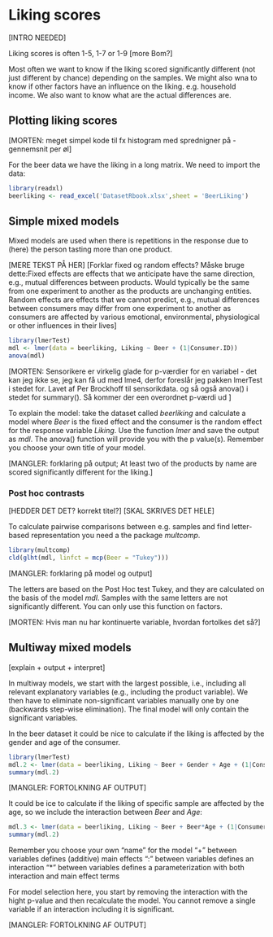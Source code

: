 
# Liking scores

[INTRO NEEDED]

Liking scores is often 1-5, 1-7 or 1-9 [more Bom?]

Most often we want to know if the liking scored significantly different (not just different by chance) depending on the samples. We might also wna to know if other factors have an influence on the liking. e.g. household income. We also want to know what are the actual differences are. 


## Plotting liking scores

[MORTEN: meget simpel kode til fx histogram med sprednigner på - gennemsnit per øl]

For the beer data we have the liking in a long matrix. We need to import the data: 

```{r}
library(readxl)
beerliking <- read_excel('DatasetRbook.xlsx',sheet = 'BeerLiking')

```



## Simple mixed models

Mixed models are used when there is repetitions in the response due to (here) the person tasting more than one product.

[MERE TEKST PÅ HER]
[Forklar fixed og random effects? Måske bruge dette:Fixed effects are effects that we anticipate have the same direction, e.g., mutual differences between products. Would typically be the same from one experiment to another as the products are unchanging entities. Random effects are effects that we cannot predict, e.g., mutual differences between consumers may differ from one experiment to another as consumers are affected by various emotional, environmental, physiological or other influences in their lives]

```{r}
library(lmerTest)
mdl <- lmer(data = beerliking, Liking ~ Beer + (1|Consumer.ID)) 
anova(mdl)
```

[MORTEN: Sensorikere er virkelig glade for p-værdier for en variabel - det kan jeg ikke se, jeg kan få ud med lme4, derfor foreslår jeg  pakken lmerTest i stedet for. Lavet af Per Brockhoff til sensorikdata. og så også anova() i stedet for summary(). Så kommer der een overordnet p-værdi ud ]

To explain the model: take the dataset called _beerliking_ and calculate a model where _Beer_ is the fixed effect and the consumer is the random effect for the response variable _Liking_. Use the function _lmer_ and save the output as _mdl_. The anova() function will provide you with the p value(s). Remember you choose your own title of your model. 

[MANGLER: forklaring på output; At least two of the products by name are scored significantly different for the liking.]



### Post hoc contrasts

[HEDDER DET DET? korrekt titel?]
[SKAL SKRIVES DET HELE]

To calculate pairwise comparisons between e.g. samples and find letter-based representation you need a the package _multcomp_. 

```{r}
library(multcomp)
cld(glht(mdl, linfct = mcp(Beer = "Tukey")))
```

[MANGLER: forklaring på model og output]

The letters are based on the Post Hoc test Tukey, and they are calculated on the basis of the model _mdl_. Samples with the same letters are not significantly different. You can only use this function on factors. 

[MORTEN: Hvis man nu har kontinuerte variable, hvordan fortolkes det så?]



## Multiway mixed models

[explain + output + interpret]

In multiway models, we start with the largest possible, i.e., including all relevant explanatory variables (e.g., including the product variable). We then have to eliminate non-significant variables manually one by one (backwards step-wise elimination). The final model will only contain the significant variables.

In the beer dataset it could be nice to calculate if the liking is affected by the gender and age of the consumer. 

```{r}
library(lmerTest)
mdl.2 <- lmer(data = beerliking, Liking ~ Beer + Gender + Age + (1|Consumer.ID)) 
summary(mdl.2)
```

[MANGLER: FORTOLKNING AF  OUTPUT]


It could be  ice to calculate if the liking of specific sample are affected by the age, so we include the interaction between _Beer_ and _Age_:

```{r}
mdl.3 <- lmer(data = beerliking, Liking ~ Beer + Beer*Age + (1|Consumer.ID)) 
summary(mdl.2)
```

Remember you choose your own “name” for the model
“+” between variables defines (additive) main effects
“:”  between variables defines an interaction
“*” between variables defines a parameterization with both interaction and main effect terms

For model selection here, you start by removing the interaction with the hight p-value and then recalculate the model. You cannot remove a single variable if an interaction including it is significant. 

[MANGLER: FORTOLKNING AF  OUTPUT]
